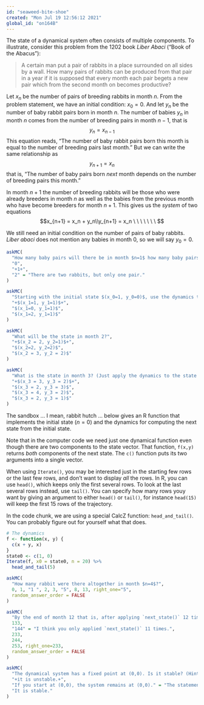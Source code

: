 ```yaml
---
id: "seaweed-bite-shoe"
created: "Mon Jul 19 12:56:12 2021"
global_id: "on164B"
---
```


The state of a dynamical system often consists of multiple components. To illustrate, consider this problem from the 1202 book *Liber Abaci* ("Book of the Abacus"):

> A certain man put a pair of rabbits in a place surrounded on all sides by a wall. How many pairs of rabbits can be produced from that pair in a year if it is supposed that every month each pair begets a new pair which from the second month on becomes productive?

Let $x_n$ be the number of pairs of breeding rabbits in month $n$. From the problem statement, we have an initial condition: $x_0 = 0$.  And let $y_n$ be the number of baby rabbit pairs born in month $n$.  The number of babies $y_n$ in month $n$ comes from the number of breeding pairs in month $n-1$, that is
$$y_{n} = x_{n-1}$$
This equation reads, "The number of baby rabbit pairs born this month is equal to the number of breeding pairs last month." But we can write the same relationship as $$y_{n+1} = x_n$$ that is, "The number of baby pairs born *next* month depends on the number of breeding pairs this month."

In month $n+1$ the number of breeding rabbits will be those who were already breeders in month $n$ as well as the babies from the previous month who have become breeders for month $n+1$. This gives us the *system* of two equations $$x_{n+1} = x_n + y_n\\y_{n+1} = x_n \ \ \  \ \ \ \ $$ 

We still need an initial condition on the number of pairs of baby rabbits. *Liber abaci* does not mention any babies in month 0, so we will say $y_0 = 0$.


```r
askMC(
  "How many baby pairs will there be in month $n=1$ how many baby pairs will become breeders?",
  "0", 
  "+1+", 
  "2" = "There are two rabbits, but only one pair."
)
```

```r
askMC(
  "Starting with the initial state $(x_0=1, y_0=0)$, use the dynamics to find the state at month 1. What is that state?", 
  "+$(x_1=1, y_1=1)$+",
  "$(x_1=0, y_1=1)$",
  "$(x_1=2, y_1=1)$"
)
```

```r
askMC(
  "What will be the state in month 2?",
  "+$(x_2 = 2, y_2=1)$+",
  "$(x_2=2, y_2=2)$",
  "$(x_2 = 3, y_2 = 2)$"
)
```

```r
askMC(
  "What is the state in month 3? (Just apply the dynamics to the state in month2. It is a matter of arithmetic.)",
  "+$(x_3 = 3, y_3 = 2)$+",
  "$(x_3 = 2, y_3 = 3)$",
  "$(x_3 = 4, y_3 = 2)$",
  "$(x_3 = 2, y_3 = 1)$"
)
```

The sandbox ... I mean, rabbit hutch ... below gives an R function that implements the initial state ($n=0$) and the dynamics for computing the next state from the initial state. 

Note that in the computer code we need just one dynamical function even though there are two components to the state vector. That function, `f(x,y)` returns *both* components of the next state. The `c()` function puts its two arguments into a single vector. 

When using `Iterate()`, you may be interested just in the starting few rows or the last few rows, and don't want to display *all* the rows. In R, you can use `head()`, which keeps only the first several rows. To look at the last several rows instead, use `tail()`. You can specify how many rows youy want by giving an argument to either `head()` or `tail()`, for instance `head(15)` will keep the first 15 rows of the trajectory.

In the code chunk, we are using a special CalcZ function: `head_and_tail()`. You can probably figure out for yourself what that does.


```r
# The dynamics
f <- function(x, y) {
  c(x + y, x)
}
state0 <- c(1, 0)
Iterate(f, x0 = state0, n = 20) %>% 
  head_and_tail(5)
```

```r
askMC(
  "How many rabbit were there altogether in month $n=4$?",
  0, 1, "1 ", 2, 3, "5", 8, 13, right_one="5",
  random_answer_order = FALSE
)
```

```r
askMC(
  "By the end of month 12 that is, after applying `next_state()` 12 times to the initial state, how many rabbits total will there be?",
  133,
  "144" = "I think you only applied `next_state()` 11 times.",
  233,
  244,
  253, right_one=233,
  random_answer_order = FALSE
)
```

```r
askMC(
  "The dynamical system has a fixed point at (0,0). Is it stable? (Hint: Use `Iterate()` starting near the fixed point. Or think about what happens if you are happily having 0 pairs of rabbits and then a friend gives you a pair.)",
  "+it is unstable.+",
  "If you start at (0,0), the system remains at (0,0)." = "The statement is true, but irrelevant. The question is about stability, which is about dynamics *near* (not *on*) the fixed point.",
  "It is stable."
)
```

